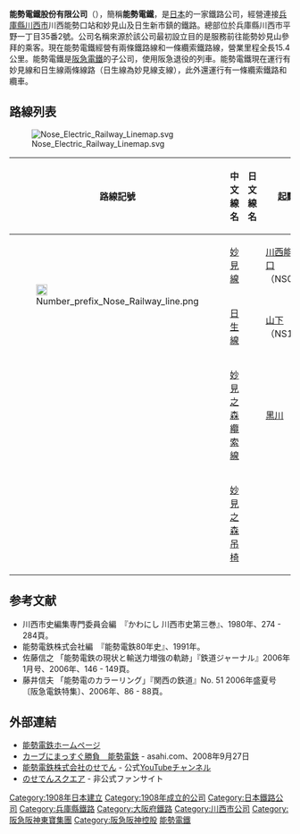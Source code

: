 '''能勢電鐵股份有限公司'''（{{jpn|j=能勢電鉄|hg=のせでんてつ|rm=Nose Dentetsu|f=y}}），簡稱'''能勢電鐵'''，是[[日本|日本]]的一家鐵路公司，經營連接[[兵庫縣|兵庫縣]][[川西市|川西市]]川西能勢口站和妙見山及日生新市鎮的鐵路。總部位於兵庫縣川西市平野一丁目35番2號。公司名稱來源於該公司最初設立目的是服務前往能勢妙見山參拜的乘客。現在能勢電鐵經營有兩條鐵路線和一條纜索鐵路線，營業里程全長15.4公里。能勢電鐵是[[阪急電鐵|阪急電鐵]]的子公司，使用阪急退役的列車。能勢電鐵現在運行有妙見線和日生線兩條線路（日生線為妙見線支線），此外還運行有一條纜索鐵路和纜車。
== 路線列表 ==
[[File:Nose_Electric_Railway_Linemap.svg|thumb]]
{| class="wikitable sortable"
|-
!路線記號
!style="width:5em;"|中文線名
!style="width:5em;"|日文線名
!class="unsortable"|起點
!class="unsortable"|終點
!data-sort-type="number"|距離（公里）
|-
|rowspan="2"|[[File:Number_prefix_Nose_Railway_line.png|20px]]
|[[妙見線|妙見線]]
|{{lang|ja|妙見線}}
|[[川西能勢口站|川西能勢口]]（NS01）
|[[妙見口站|妙見口]]（NS14）
|12.2
|-
|[[日生線|日生線]]
|{{lang|ja|日生線}}
|[[山下站_(兵庫縣)|山下]]（NS10）
|[[日生中央站|日生中央]]（NS21）
|2.6
|-
|rowspan="2"|
|[[妙見之森纜索線|妙見之森纜索線]]
|{{lang|ja|妙見の森ケーブル}}
|[[黑川站_(兵庫縣)|黑川]]
|{{link-ja|纜索山上站|ケーブル山上駅|纜索山上}}
|0.6
|-
|[[妙見之森吊椅|妙見之森吊椅]]
|{{lang|ja|妙見の森リフト}}
|{{link-ja|親睦廣場站|ふれあい広場駅|親睦廣場}}
|{{link-ja|妙見山站|妙見山駅|妙見山}}
|0.58
|}

== 参考文献 ==
* 川西市史編集専門委員会編　『かわにし 川西市史第三巻』、1980年、274 - 284頁。
* 能勢電鉄株式会社編　『能勢電鉄80年史』、1991年。
* 佐藤信之 「能勢電鉄の現状と輸送力増強の軌跡」『鉄道ジャーナル』2006年1月号、2006年、146 - 149頁。
* 藤井信夫 「能勢電のカラーリング」『関西の鉄道』No. 51 2006年盛夏号〔阪急電鉄特集〕、2006年、86 - 88頁。
== 外部連結 ==
{{Commonscat|Nose Electric Railway}}
* [http://noseden.hankyu.co.jp/ 能勢電鉄ホームページ]
* [http://www.asahi.com/kansai/travel/ensen/OSK200809270040.html カーブにまっすぐ勝負　能勢電鉄] - asahi.com、2008年9月27日
* [https://www.youtube.com/channel/UCHYj3w_wqXowvcJLMcTv2hA 能勢電鉄株式会社のせでん] - 公式[[YouTube|YouTube]]チャンネル
* [http://www8.plala.or.jp/nbmysite/ のせでんスクエア] - 非公式ファンサイト

{{ICOCA}}
{{日本纜索鐵路}}
{{京阪神大眾運輸}}
{{阪神阪急東寶集團}}
{{Portal bar|日本|大阪|鐵路|日本鐵路|經濟|企業}}
{{DEFAULTSORT:Nose Dentetsu}}
[[Category:1908年日本建立|Category:1908年日本建立]]
[[Category:1908年成立的公司|Category:1908年成立的公司]]
[[Category:日本鐵路公司|Category:日本鐵路公司]]
[[Category:兵庫縣鐵路|Category:兵庫縣鐵路]]
[[Category:大阪府鐵路|Category:大阪府鐵路]]
[[Category:川西市公司|Category:川西市公司]]
[[Category:阪急阪神東寶集團|Category:阪急阪神東寶集團]]
[[Category:阪急阪神控股|Category:阪急阪神控股]]
[[Category:能勢電鐵|]]
